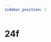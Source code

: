 ```yaml
---
sidebar_position: 1
---
```


# 24f

<Table
  header={['Datum', 'Thema', 'Inhalt']}
  compact
  selectable
  rows={[
    { cells: ['20.08.2021', 'Netzwerke', 'Schichtenmodell, TCP/IP-Schichtenmodell'] },
    { cells: ['27.08.2021', 'Netzwerke', 'Codierung, IP-Adresse'] },
    { cells: ['03.09.2021', 'Netzwerke', 'Routing & DNS'] },
    { cells: ['10.09.2021', 'Netzwerke', 'Protokolle, World Wide Web']},
    { cells: ['17.09.2021', 'Netzwerke', 'Workshop'] },
    { cells: ['24.09.2021', 'Netzwerke', 'Test'], type: 'test' },
    { cells: ['01.10.2021', 'Umweltwoche', ''], type: 'holiday' },
    { cells: ['08.10.2021', 'Herbstferien', ''], type: 'holiday' },
    { cells: ['15.10.2021', 'Herbstferien', ''], type: 'holiday' },
    { cells: ['22.10.2021', 'Herbstferien', ''], type: 'holiday' },
    { cells: ['29.10.2021', 'Kryptologie', 'Antike Verschlüsselungsverfahren'] },
    { cells: ['05.11.2021', 'Kryptologie', 'Symmetrische Verschlüsselung'] },
    { cells: ['12.11.2021', 'Kryptologie', 'Asymmetrische Verschlüsselung'] },
    { cells: ['19.11.2021', 'Kryptologie', 'Hashfunktion'] },
    { cells: ['26.11.2021', 'Kryptologie', 'Digitale Signaturen'] },
    { cells: ['03.12.2021', 'Kryptologie', 'Kryptologie im Alltag'] },
    { cells: ['10.12.2021', 'Kryptologie', 'Test'], type: 'test' },
    { cells: ['17.12.2021', 'Kryptologie', 'Steganographie'] },
    { cells: ['24.12.2021', 'Winterferien', ''], type: 'holiday' },
    { cells: ['31.12.2021', 'Winterferien', ''], type: 'holiday' },
    { cells: ['07.01.2022', 'Winterferien', ''], type: 'holiday' },
    { cells: ['14.01.2022', 'Datenbanken', ''] },
    { cells: ['19.01.2022', 'Notenschluss', ''], type: 'event' },
    { cells: ['21.01.2022', 'Datenbanken', ''] },
    { cells: ['28.01.2022', 'Datenbanken', ''] }
  ]}
/>
